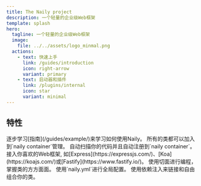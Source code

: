 ```yaml
---
title: The Naily project
description: 一个轻量的企业级Web框架
template: splash
hero:
  tagline: 一个轻量的企业级Web框架
  image:
    file: ../../assets/logo_minmal.png
  actions:
    - text: 快速上手
      link: /guides/introduction
      icon: right-arrow
      variant: primary
    - text: 启动器和插件
      link: /plugins/internal
      icon: star
      variant: minimal
---
```



## 特性

<CardGrid stagger>
  <Card title="渐进式" icon="pencil">
    逐步学习[指南](/guides/example/)来学习如何使用Naily。
  </Card>
  <Card title="容器化管理" icon="bars">
    所有的类都可以加入到`naily container`管理。
  </Card>
  <Card title="自动扫描" icon="setting">
    自动扫描你的代码并且自动注册到`naily container`。
  </Card>
  <Card title="后端框架适配器" icon="open-book">
    接入你喜欢的Web框架, 如[Express](https://expressjs.com/)、[Koa](https://koajs.com/)或[Fastify](https://www.fastify.io/)。
  </Card>
  <Card title="切面编程" icon="open-book">
    使用切面进行编程，掌握类的方方面面。
  </Card>
  <Card title="一站式全局配置" icon="list-format">
    使用`naily.yml`进行全局配置。
  </Card>
  <Card title="依赖注入" icon="rocket">
    使用依赖注入来链接和自由组合你的类。
  </Card>
</CardGrid>
